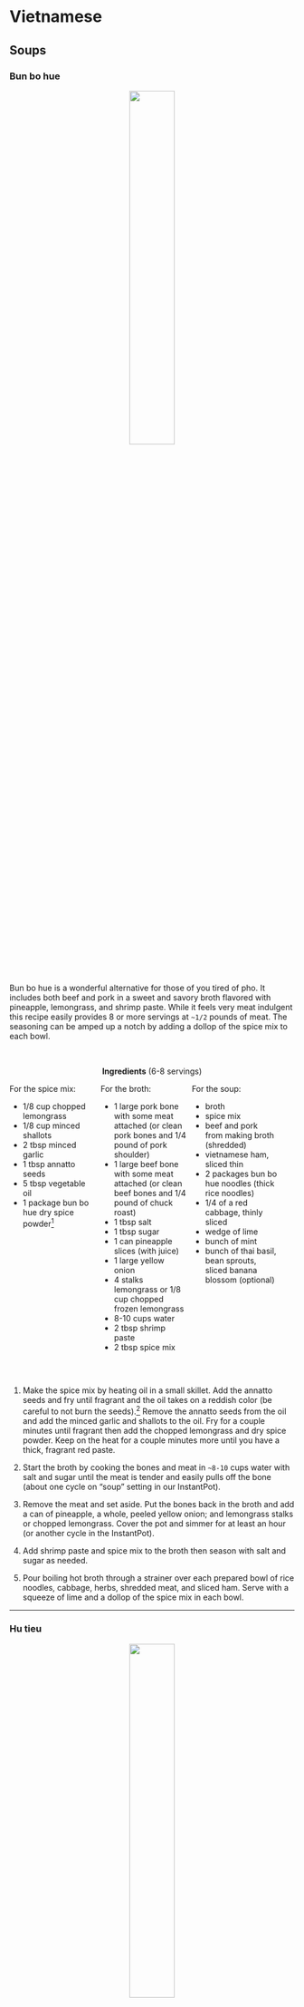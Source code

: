 # Vietnamese {.unnumbered #viet}



## Soups {.unnumbered}

### Bun bo hue {.unnumbered #bohue}

<center>![](bun_bo_hue_small.jpg){width=40%}</center>



Bun bo hue is a wonderful alternative for those of you tired of pho. It includes both beef and pork in a sweet and savory broth flavored with pineapple, lemongrass, and shrimp paste. While it feels very meat indulgent this recipe easily provides 8 or more servings at `~1/2` pounds of meat. The seasoning can be amped up a notch by adding a dollop of the spice mix to each bowl.

</br>

::::: {.blackbox data-latex=""}

<center>**Ingredients** (6-8 servings)</center>

:::: {style="display: grid; grid-template-columns: 30% 30% 30%; grid-column-gap: 10px;"}
::: {}
For the spice mix:

- 1/8 cup chopped lemongrass
- 1/8 cup minced shallots
- 2 tbsp minced garlic
- 1 tbsp annatto seeds
- 5 tbsp vegetable oil
- 1 package bun bo hue dry spice powder^[Make your own by combining: paprika, garlic powder, onion powder, ginger powder and chili powder.] 
:::

::: {}
For the broth:

- 1 large pork bone with some meat attached (or clean pork bones and 1/4 pound of pork shoulder)
- 1 large beef bone with some meat attached (or clean beef bones and 1/4 pound of chuck roast)
- 1 tbsp salt
- 1 tbsp sugar
- 1 can pineapple slices (with juice)
- 1 large yellow onion
- 4 stalks lemongrass or 1/8 cup chopped frozen lemongrass
- 8-10 cups water
- 2 tbsp shrimp paste
- 2 tbsp spice mix
:::

::: {}
For the soup:

- broth
- spice mix
- beef and pork from making broth (shredded)
- vietnamese ham, sliced thin
- 2 packages bun bo hue noodles (thick rice noodles)
- 1/4 of a red cabbage, thinly sliced
- wedge of lime
- bunch of mint
- bunch of thai basil, bean sprouts, sliced banana blossom (optional)
:::

::::

:::::

</br>

1. Make the spice mix by heating oil in a small skillet. Add the annatto seeds and fry until fragrant and the oil takes on a reddish color (be careful to not burn the seeds).^[This can be rather messy and will stain your clothes so don't do this while wearing nice clothes.] Remove the annatto seeds from the oil and add the minced garlic and shallots to the oil. Fry for a couple minutes until fragrant then add the chopped lemongrass and dry spice powder. Keep on the heat for a couple minutes more until you have a thick, fragrant red paste.

2. Start the broth by cooking the bones and meat in `~8-10` cups water with salt and sugar until the meat is tender and easily pulls off the bone (about one cycle on "soup" setting in our InstantPot).

3. Remove the meat and set aside. Put the bones back in the broth and add a can of pineapple, a whole, peeled yellow onion; and lemongrass stalks or chopped lemongrass. Cover the pot and simmer for at least an hour (or another cycle in the InstantPot).

4. Add shrimp paste and spice mix to the broth then season with salt and sugar as needed.

5. Pour boiling hot broth through a strainer over each prepared bowl of rice noodles, cabbage, herbs, shredded meat, and sliced ham. Serve with a squeeze of lime and a dollop of the spice mix in each bowl.

****



### Hu tieu {.unnumbered #hutieu}

<center>![](hu_tieu_small.jpg){width=40%}</center>

Hu tieu, or hu tieu nam vang, is a pork and onion soup served with roast red pork, and sometimes, seafood. Less well known than pho, this Vietnamese version of onion soup is a household favorite.

</br>

::::: {.blackbox data-latex=""}

<center>**Ingredients** (6-8 servings)</center>

:::: {style="display: grid; grid-template-columns: 30% 30% 30%; grid-column-gap: 10px;"}

::: {}
For the broth:

- 2 large pork bones 
- 1 tbsp salt
- 1 tbsp sugar
- 1 yellow onions (roasted)
- 4 cloves garlic (roasted)
- 1-2 carrots
:::

::: {}
For the roast red pork:

- 1 pound pork shoulder
- 3 tbsp Chinese barbeque char siu seasoning powder^[Make your own by combining: five spice powder, granulated garlic, paprika, red pepper flakes, chili powder, cayenne, brown sugar and salt.]
:::

::: {}
For the soup:

- broth
- red pork
- boiled shrimp (optional)
- chinese celery
- green onions
- fried minced garlic
- rice noodles (pho noodles) or ramen style noodles
:::

::::
:::::

</br>

1. For the roast red pork first slice the pork shoulder into `1/2` inch thick slices then sprinkle with the red pork seasoning and water, mix well, then let marinate for ~30 minutes.

2. Roast the pork slices at 400$^\circ$ for ~30 minutes, turning the slices over after 15 minutes. Slice the pork into bite-sized pieces.

3. Start the broth by simmering the bones in `~8-10` cups water with salt and sugar  for ~1 hour (about one cycle on "soup" setting in our InstantPot).

4. At the same time peel the whole onions and roast at 425$^\circ$ for at least 45 minutes or until browned and the juices are starting to carmelize. Add the whole garlic cloves to the onion roasting pan after ~30 minutes (they will burn if you do them the full time).

5. Add the roasted onions and garlic to the broth and simmer for at least 1 more hour (or another cycle on the InstantPot) then season with fish sauce and sugar to taste.

6. Pour boiling hot broth through a strainer over each prepared bowl of noodles, chopped celery^[Chinese celery, which has thinner stalks and more leaves, is preferred, but normal celery works as well], green onions, red pork and boiled shrimp. Serve with a bit of fried minced garlic on top.

****



## Noodles and Rice {.unnumbered}


### Bot chien {.unnumbered #botchien}

<center>![](bot_chien_small.jpg){width=40%}</center>

Bot chien is a Vietnamese street food consisting of pan-fried rice cakes in a simple egg omelet. Traditionally pan-fried with LOTS of lard, we've worked up a lower grease recipe that still provides the wonderful crisp exterior and soft interior that makes this dish so craveable. This recipe is vegetarian, and is filling and satisfying enough that I've never once heard complaints about there not being any meat.


There are 3 components to this dish: the **rice cake**, the **omelet**, and the **sauce**. In many cities you can find pre-made rice (or taro, which works just as well) cakes at an Asian market. However, the rice cakes are simple to make from home if you can't buy them. You just need a large steamer and a heat safe dish that fits inside said steamer.


::::: {.blackbox data-latex=""}

<center>**Ingredients** (recipe serves 2-3 people)</center>

:::: {style="display: grid; grid-template-columns: 30% 30% 30%; grid-column-gap: 10px;"}

::: {}
For the rice cake:

- 3 cups water
- 2 cup rice flour
- 2 tbsp tapioca starch
- 1 tbsp sugar
- 2 tsp oil
- 1 tsp salt
:::

::: {}
For the omelet:

- 2-3 eggs
- 1/2 bunch green onions
:::

:::{}
For the sauce:

- 1 cup soy sauce
- 1/2 cup sugar
- 1/2 cup white vinegar
:::

::::
:::::

</br>

1. To make the rice cake combine all ingredients in a large, heat-safe, microwavable bowl. Microwave for 2 minutes then carefully stir, scraping the sides of the bowl. Continue microwaving for ~1 minute intervals, stirring afterwards, until mixture resembles slightly lumpy (and gummy) mashed potatoes. 

2. While still warm gently press the mixture into a greased heat-safe casserole dish, Then place inside a large steamer and steam for ~25 minutes until firm and a toothpick inserted in the center comes out mostly clean. (If doubling the recipe increase steaming time.) 

3. Allow the rice cake to cool for at least a couple hours.^[You can make these days in advance, but they do not freeze/thaw well so keep them in the fridge.] 

4. While the rice cake is cooling make the sauce by heating the soy sauce, sugar and vinegar in a small sauce pan until the sugar dissolves and the mixture begins to bubble. Remove from the heat and allow to cool. (You can store this sauce at room temperature in a sterile glass jar.) 

5. When the rice cake is cool cut it into `~ 2 inch X 2 inch X 1/4 inch` thick slices. 

6. Beat the eggs and chop the green onions into small pieces.

7. Now it's time to pan-fry the rice cakes. This really needs to be done in small batches or the rice cakes won't crisp up. Heat a teaspoon of oil in a large non-stick skillet and add as many slices of rice cake as will comfortably fit in a single layer in your pan. Once the cakes begin to show a golden-carmel brown color on the bottom flip them over and add a handful of green onions and one more teaspoon of oil to the pan. Once the cakes are crisped on both sides add some of the beaten eggs and fry until the eggs are just cooked through. 

As a "shortcut", particularly if you plan on making this for more than 2 people, I recommend doing an initial cook of the rice cakes on large sheet pans in the oven. Liberally oil a large sheet pan, lay the rice cakes down in a single layer, then bake (use convection or "air-fry" mode if you have it) for 10-15 minutes per side at 525$^\circ$ F. (The goal is to get the crisping started without drying the rice cake out.) You can then quickly finish the cakes with the green onion and egg in the skillet.

Serve the rice cakes with plenty of sauce drizzled over the top, some lime juice, and a bit of chili garlic sauce. Great with a side dish of [smashed cucumber salad](#cucsalad).

****

## Banh {.unnumbered}

### Banh Xeo {- #banhxeo}

<center>![](banhxeo_small.jpg){width=40%}</center>


Delicious savory crepes. A classic Vietnamese street food reinterpreted for a home-cooked dinner. Serve with [Special Fish Sauce](#fishsauce).

</br>

:::: {.blackbox data-latex=""}

<center>**Ingredients** (~6 servings)</center>

::: {}
- 2 cups rice flour 
- 1 Cup corn starch 
- 2 teaspoons turmeric 
- 1 tablespoon sugar 
- 1/4 teaspoon baking soda 
- 1 Cup finely chopped green onions 
- 1 Cup coconut milk 
- 1/2 Cup yellow mung beans or split piece (softened in warm water )
- 4 cups water 

- 1/2 pound shrimp 
- 1/2 pound ground pork or chopped pork shoulder 
- 1 teaspoon black pepper 
- 2 teaspoons sugar 
- 1 to 2 tablespoons fish sauce 

- lettuce
- herbs (mint, thai basil)
- bean sprouts

:::
::::

</br>

1. Marinate pork in two TSP sugar, black pepper and fish sauce for 10 to 15 minutes then cook on medium until starting to brown and caramelize.
2. Boil shrimp in salted water until just cooked through, 2 to 3 minutes, then remove from pot. 
3. Soften the mung beans in hot water for 30 minutes to one hour then drain the liquid. 
4. Blend the softened mung beans with coconut milk in a food processor until smooth. 
5. Mix the rice flour corn starch, baking soda  and turmeric together in a large mixing bowl. Add the water, chopped green onions, and coconut milk mung bean puree and whisk together.
6. Heat a large nonstick skillet to medium heat and add 1 teaspoon oil. When oil is hot add one to 2 ladles of batter to the skillet and immediately swirl to create an even layer of batter on the bottom of the skillet. 
7. Quickly add a small amount of pork and one or two shrimp and a small handful of bean sprouts to one side of the skillet before the batter dries. 
8. When batter is dry to the touch, and the bottom is just starting to crisp and turn golden brown, fold the crepe in half (kinda like an omelet). Allow to continue cooking until bottom is crispy, then flip crepe and add 1 more teaspoon of oil to skillet to crisp the other side. 
9. Remove from heat when both sides are a deep golden brown and crispy on the edges. (Maintaining a good medium to medium-low heat and keeping the layer of batter thin is key to producing a crepe that you can fold and that is crispy.)
10. Serve crepes immediately with lettuce, herbs, and additional bean sprouts. The crepes are traditionally torn into smaller pieces and wrapped in the lettuce with the other herbs and vegetables Then dipped in special fish sauce with lime and chili garlic sauce.


****


### Banh Mi {- #banhmi}

<center>![](banhmi_small.jpg){width=40%}</center>

::::: {.blackbox data-latex=""}

<center>**Ingredients** (recipe serves 2-3 people)</center>

:::: {style="display: grid; grid-template-columns: 30% 30% 30%; grid-column-gap: 10px;"}

::: {}
For the ham:

- 2 lbs ground pork (fine ground if available)
- 2 tbsp tapioca starch
- 4 tbsp fish sauce
- 1 tbsp sugar
- 1/2 tbsp MSG (if available)
- 3 tsp baking powder
- 1/2 cup water

:::

::: {}
For the pate:

- ground pork
- chicken liver
- garlic cloves
- salt
- pepper

:::

:::{}
For the sandwich:

- baguettes
- pickled carrots and daikon radish
- cilantro
- cucumber
- mayo and cilantro

:::

::::
:::::

Make the ham:

1. Mix baking powder with water then add to the ground pork and mix well. Refrigerate for ~6 hrs.

2. Add fish sauce, sugar, MSG and pepper to pork mixture then beat in a stand mixer for ~10 minutes until very smooth and tacky.

3. Rinse and dry some ~6 inch wide strips of banana leaf. Place a blob of pork mixture in the middle of a piece of banana leaf, roll into a cylinder, and fold the ends over. Then tightly wrap in plastic wrap to seal.

4. Steam the rolls in a large stovetop steamer for ~20 minutes. The cooked ham rolls should be firm and bouncy. Cooked ham rolls freeze well for extended storage.

Make the pate:

****



## Extras {.unnumbered}


### Special fish sauce {- #fishsauce}

The classic Vietnamese condiment and dipping sauce. A household staple.

</br>

:::: {.blackbox data-latex=""}

<center>**Ingredients** (~6 servings)</center>

::: {}
- 3/4 Cup sugar 
- 1/2 Cup vinegar 
- 1/2 Cup fish sauce 
- 2 cups water 

:::
::::

</br>

Combine all ingredients in saucepan and heat on medium heat until sugar has dissolved and liquid begins to bubble. Remove from heat. Can be stored in a sterile glass jar at room temperature. Add fresh squeezed lime juice and a dollop of chili garlic sauce two a small bowl of fish sauce before serving. 

****


